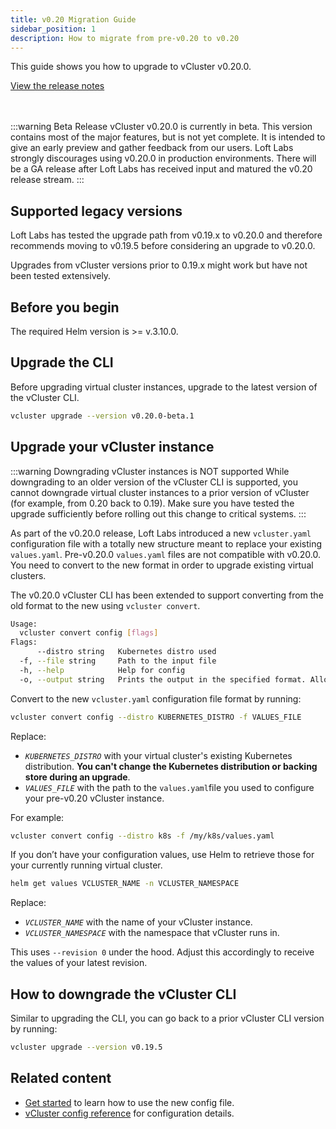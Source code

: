 ```yaml
---
title: v0.20 Migration Guide
sidebar_position: 1
description: How to migrate from pre-v0.20 to v0.20
---
```

This guide shows you how to upgrade to vCluster v0.20.0. 

[View the release notes](https://github.com/loft-sh/vcluster/releases/tag/v0.20.0-beta.1)

<br></br>
:::warning Beta Release
vCluster v0.20.0 is currently in beta. This version contains most of the major features, but is not yet complete. It is intended to give an early preview and gather feedback from our users. Loft Labs strongly discourages using v0.20.0 in production environments. There will be a GA release after Loft Labs has received input and matured the v0.20 release stream.
:::

## Supported legacy versions

Loft Labs has tested the upgrade path from v0.19.x to v0.20.0 and therefore recommends moving to v0.19.5 before considering an upgrade to v0.20.0.

Upgrades from vCluster versions prior to 0.19.x might work but have not been tested extensively. 

## Before you begin

The required Helm version is >= v.3.10.0.

## Upgrade the CLI

Before upgrading virtual cluster instances, upgrade to the latest version of the vCluster CLI.

```BASH
vcluster upgrade --version v0.20.0-beta.1
```


## Upgrade your vCluster instance

:::warning Downgrading vCluster instances is NOT supported
While downgrading to an older version of the vCluster CLI is supported, you cannot downgrade virtual cluster instances to a prior version of vCluster (for example, from 0.20 back to 0.19). Make sure you have tested the upgrade sufficiently before rolling out this change to critical systems.
:::

As part of the v0.20.0 release, Loft Labs introduced a new `vcluster.yaml` configuration file with a totally new structure meant to replace your existing `values.yaml`. Pre-v0.20.0 `values.yaml` files are not compatible with v0.20.0. You need to convert to the new format in order to upgrade existing virtual clusters.

The v0.20.0 vCluster CLI has been extended to support converting from the old format to the new using `vcluster convert`.

```BASH
Usage:
  vcluster convert config [flags]
Flags:
      --distro string   Kubernetes distro used 
  -f, --file string     Path to the input file
  -h, --help            Help for config
  -o, --output string   Prints the output in the specified format. Allowed values: yaml, json (default "yaml")
```

Convert to the new `vcluster.yaml` configuration file format by running:

```BASH
vcluster convert config --distro KUBERNETES_DISTRO -f VALUES_FILE
```

Replace:

- _`KUBERNETES_DISTRO`_ with your virtual cluster's existing Kubernetes distribution. **You can't change the Kubernetes distribution or backing store during an upgrade**. 
- _`VALUES_FILE`_ with the path to the `values.yaml`file you used to configure your pre-v0.20 vCluster instance.

For example:

```BASH
vcluster convert config --distro k8s -f /my/k8s/values.yaml
```

If you don’t have your configuration values, use Helm to retrieve those for your currently running virtual cluster.

```bash
helm get values VCLUSTER_NAME -n VCLUSTER_NAMESPACE
```

Replace:

- _`VCLUSTER_NAME`_ with the name of your vCluster instance.
- _`VCLUSTER_NAMESPACE`_ with the namespace that vCluster runs in.

This uses `--revision 0` under the hood. Adjust this accordingly to receive the values of your latest revision. 


## How to downgrade the vCluster CLI

Similar to upgrading the CLI, you can go back to a prior vCluster CLI version by running:

```bash
vcluster upgrade --version v0.19.5
```

## Related content

- [Get started](/get-started.mdx) to learn how to use the new config file.
- [vCluster config reference](/vcluster/vcluster-yaml/README.mdx) for configuration details.